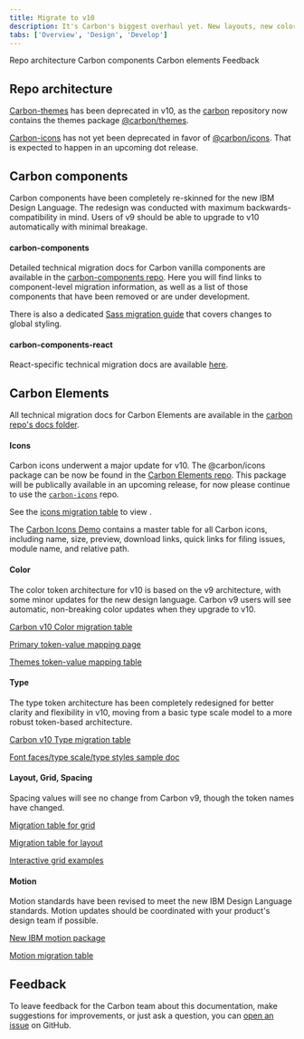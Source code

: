 ```yaml
---
title: Migrate to v10
description: It's Carbon's biggest overhaul yet. New layouts, new colors, new guidelines, and a whole new website. Here's everything you need to migrate from v9.
tabs: ['Overview', 'Design', 'Develop']
---
```


<AnchorLinks>

<AnchorLink>Repo architecture</AnchorLink>
<AnchorLink>Carbon components</AnchorLink>
<AnchorLink>Carbon elements</AnchorLink>
<AnchorLink>Feedback</AnchorLink>

</AnchorLinks>

## Repo architecture

[Carbon-themes](https://github.com/carbon-design-system/carbon-themes) has been deprecated in v10, as the [carbon](https://github.com/carbon-design-system/carbon) repository now contains the themes package [@carbon/themes](https://github.com/carbon-design-system/carbon/tree/master/packages/themes).

[Carbon-icons](https://github.com/carbon-design-system/carbon-icons) has not yet been deprecated in favor of [@carbon/icons](https://github.com/carbon-design-system/carbon/tree/master/packages/icons). That is expected to happen in an upcoming dot release.

## Carbon components

Carbon components have been completely re-skinned for the new IBM Design Language. The redesign was conducted with maximum backwards-compatibility in mind. Users of v9 should be able to upgrade to v10 automatically with minimal breakage.

#### carbon-components

Detailed technical migration docs for Carbon vanilla components are available in the [carbon-components repo](https://github.com/carbon-design-system/carbon/blob/master/packages/components/docs/migration/migrate-to-10.x.md). Here you will find links to component-level migration information, as well as a list of those components that have been removed or are under development.

There is also a dedicated [Sass migration guide](https://github.com/carbon-design-system/carbon/blob/master/packages/components/src/globals/scss/migrate-to-10.x.md) that covers changes to global styling.

#### carbon-components-react

React-specific technical migration docs are available [here](https://github.com/carbon-design-system/carbon/tree/master/packages/react/docs/migration).

## Carbon Elements

All technical migration docs for Carbon Elements are available in the [carbon repo's docs folder](https://github.com/carbon-design-system/carbon/tree/master/docs/migration).

#### Icons

Carbon icons underwent a major update for v10. The @carbon/icons package can be now be found in the [Carbon Elements repo](https://github.com/carbon-design-system/carbon/tree/master/packages/icons). This package will be publically available in an upcoming release, for now please continue to use the [`carbon-icons`](https://github.com/carbon-design-system/carbon-icons) repo.

See the [icons migration table](https://github.com/carbon-design-system/carbon/blob/master/docs/migration/10.x-icons.md) to view .

The [Carbon Icons Demo](https://carbon-elements.netlify.com/icons/examples/preview/) contains a master table for all Carbon icons, including name, size, preview, download links, quick links for filing issues, module name, and relative path.

#### Color

The color token architecture for v10 is based on the v9 architecture, with some minor updates for the new design language. Carbon v9 users will see automatic, non-breaking color updates when they upgrade to v10.

[Carbon v10 Color migration table](https://github.com/carbon-design-system/carbon/blob/master/docs/migration/10.x-color.md)

[Primary token-value mapping page](https://carbon-elements.netlify.com/colors/examples/preview/)

[Themes token-value mapping table](https://carbon-elements.netlify.com/themes/examples/preview/)

#### Type

The type token architecture has been completely redesigned for better clarity and flexibility in v10, moving from a basic type scale model to a more robust token-based architecture.

[Carbon v10 Type migration table](https://github.com/carbon-design-system/carbon/blob/master/docs/migration/10.x-type.md)

[Font faces/type scale/type styles sample doc](https://carbon-elements.netlify.com/type/examples/preview/)

#### Layout, Grid, Spacing

Spacing values will see no change from Carbon v9, though the token names have changed.

[Migration table for grid](https://github.com/carbon-design-system/carbon/blob/master/packages/components/src/globals/grid/migrate-to-10.x.md)

[Migration table for layout](https://github.com/carbon-design-system/carbon/blob/master/docs/migration/10.x-layout.md)

[Interactive grid examples](https://carbon-elements.netlify.com/grid/examples/preview/)

#### Motion

Motion standards have been revised to meet the new IBM Design Language standards. Motion updates should be coordinated with your product's design team if possible.

[New IBM motion package](https://github.com/carbon-design-system/carbon/tree/master/packages/motion)

[Motion migration table](https://github.com/carbon-design-system/carbon/blob/master/docs/migration/10.x-motion.md)

## Feedback

To leave feedback for the Carbon team about this documentation, make suggestions for improvements, or just ask a question, you can [open an issue](https://github.com/carbon-design-system/carbon-website/issues/new?template=feedback.md&labels=feedback&title=User+feedback+for+Migration+Developers+page) on GitHub.
